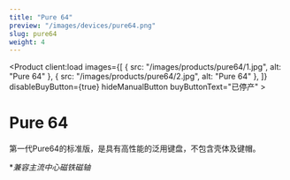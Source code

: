 ```yaml
---
title: "Pure 64"
preview: "/images/devices/pure64.png"
slug: pure64
weight: 4
---
```




<Product client:load
    images={[
        {
            src: "/images/products/pure64/1.jpg",
            alt: "Pure 64"
        },
        {
            src: "/images/products/pure64/2.jpg",
            alt: "Pure 64"
        },
    ]}
    disableBuyButton={true}
    hideManualButton
    buyButtonText="已停产"
    >
    <h1 slot="title">Pure 64</h1>
    <p slot="description">第一代Pure64的标准版，是具有高性能的泛用键盘，不包含壳体及键帽。</p>
    <div class="product-icon-labels">
        <IconLabel icon="solar:shield-check-linear" label="强稳定性" size="large" client:load />
        <IconLabel icon="solar:stopwatch-broken" label="低延迟" size="large" client:load />
        <IconLabel icon="solar:magnet-linear" label="兼容主流磁轴*" size="large" client:load />
        <IconLabel icon="solar:colour-tuneing-linear" label="百分比可调键程" size="large" client:load />
    </div>
</Product>

**兼容主流中心磁铁磁轴*